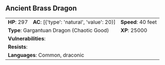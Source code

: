 ## Ancient Brass Dragon {#monster-ancient-brass-dragon}

```{=html}
<table class="table table-striped">
    <tbody>
        <tr>                    
            <td><b>HP</b>: 297</td>
            <td><b>AC</b>: [{'type': 'natural', 'value': 20}]</td>
            <td><b>Speed</b>: 40 feet</td>
        </tr>
        <tr>
            <td colspan="2"><b>Type</b>: Gargantuan Dragon (Chaotic Good)</td>
            <td><b>XP</b>: 25000</td>
        </tr>
        <tr>
            <td colspan="3"><b>Vulnerabilities</b>: </td>
        </tr>
        <tr>
            <td colspan="3"><b>Resists</b>: </td>
        </tr>
        <tr>
            <td colspan="3"><b>Languages</b>: Common, draconic</td>
        </tr>
    </tbody>
</table>
```